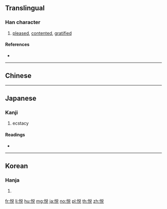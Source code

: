 {{character info/new}}
{{also|悅}}
==Translingual==

===Han character===
{{Han char|rn=61|rad=心|as=07|sn=10|four=|canj=PCRU,XPCRU|ids=⿰忄兑}}

# [[pleased]], [[contented]], [[gratified]]

====References====
* {{Han ref|kx=0388.341|dkj=10629|dj=0718.270|hdz=42306.150|uh=60A6|ud=24742}}

----

==Chinese==
{{zh-see|悅}}

----

==Japanese==

===Kanji===
{{ja-kanji|grade=c|rs=心07|style=s|kyu=悅}}

# ecstacy

====Readings====
* {{ja-readings|goon=[[えち]] (echi)|kanon=[[えつ]] (etsu)|kun=[[よろこぶ]] (yorokobu)}}

----

==Korean==

===Hanja===
{{ko-hanja|hangeul=열|eumhun=|rv=yeol|mr=yŏl|y=yel}}

# {{defn|lang=ko|sort=心07}}

[[fr:悦]]
[[li:悦]]
[[hu:悦]]
[[mg:悦]]
[[ja:悦]]
[[no:悦]]
[[pl:悦]]
[[th:悦]]
[[zh:悦]]